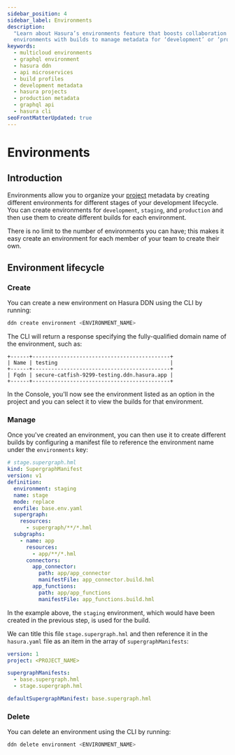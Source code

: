 ```yaml
---
sidebar_position: 4
sidebar_label: Environments
description:
  "Learn about Hasura’s environments feature that boosts collaboration and project organization. Discover how to utilize
  environments with builds to manage metadata for ‘development’ or ‘production’."
keywords:
  - multicloud environments
  - graphql environment
  - hasura ddn
  - api microservices
  - build profiles
  - development metadata
  - hasura projects
  - production metadata
  - graphql api
  - hasura cli
seoFrontMatterUpdated: true
---
```


# Environments

## Introduction

Environments allow you to organize your [project](/ci-cd/projects.mdx) metadata by creating different environments for
different stages of your development lifecycle. You can create environments for `development`, `staging`, and
`production` and then use them to create different builds for each environment.

There is no limit to the number of environments you can have; this makes it easy create an environment for each member
of your team to create their own.

## Environment lifecycle

### Create

You can create a new environment on Hasura DDN using the CLI by running:

```bash
ddn create environment <ENVIRONMENT_NAME>
```

The CLI will return a response specifying the fully-qualified domain name of the environment, such as:

```text
+------+--------------------------------------------+
| Name | testing                                    |
+------+--------------------------------------------+
| Fqdn | secure-catfish-9299-testing.ddn.hasura.app |
+------+--------------------------------------------+
```

In the Console, you'll now see the environment listed as an option in the project and you can select it to view the
builds for that environment.

### Manage

Once you've created an environment, you can then use it to create different builds by configuring a manifest file to
reference the environment name under the `environments` key:

```yaml
# stage.supergraph.hml
kind: SupergraphManifest
version: v1
definition:
  environment: staging
  name: stage
  mode: replace
  envfile: base.env.yaml
  supergraph:
    resources:
      - supergraph/**/*.hml
  subgraphs:
    - name: app
      resources:
        - app/**/*.hml
      connectors:
        app_connector:
          path: app/app_connector
          manifestFile: app_connector.build.hml
        app_functions:
          path: app/app_functions
          manifestFile: app_functions.build.hml
```

In the example above, the `staging` environment, which would have been created in the previous step, is used for the
build.

We can title this file `stage.supergraph.hml` and then reference it in the `hasura.yaml` file as an item in the array of
`supergraphManifests`:

```yaml
version: 1
project: <PROJECT_NAME>

supergraphManifests:
  - base.supergraph.hml
  - stage.supergraph.hml

defaultSupergraphManifest: base.supergraph.hml
```

### Delete

You can delete an environment using the CLI by running:

```bash
ddn delete environment <ENVIRONMENT_NAME>
```
